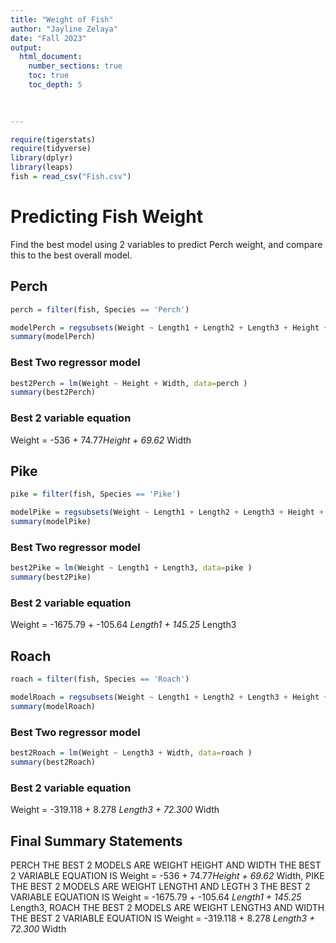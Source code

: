 ```yaml
---
title: "Weight of Fish"
author: "Jayline Zelaya"
date: "Fall 2023"  
output: 
  html_document:
    number_sections: true
    toc: true
    toc_depth: 5

 
    
---
```



```r
require(tigerstats)
require(tidyverse)
library(dplyr)
library(leaps)
fish = read_csv("Fish.csv")
```

# Predicting Fish Weight

Find the best model using 2 variables to predict Perch weight, and compare this to the best overall model.

## Perch

```r
perch = filter(fish, Species == 'Perch')
```




```r
modelPerch = regsubsets(Weight ~ Length1 + Length2 + Length3 + Height + Width, data = perch)
summary(modelPerch)
```





### Best Two regressor model




```r
best2Perch = lm(Weight ~ Height + Width, data=perch )
summary(best2Perch)
```



### Best 2 variable equation

Weight = -536 + 74.77*Height + 69.62* Width




## Pike

```r
pike = filter(fish, Species == 'Pike')
```



```r
modelPike = regsubsets(Weight ~ Length1 + Length2 + Length3 + Height + Width, data = pike)
summary(modelPike)
```


### Best Two regressor model

```r
best2Pike = lm(Weight ~ Length1 + Length3, data=pike )
summary(best2Pike)
```

### Best 2 variable equation

Weight = -1675.79 + -105.64 *Length1 + 145.25* Length3



## Roach

```r
roach = filter(fish, Species == 'Roach')
```




```r
modelRoach = regsubsets(Weight ~ Length1 + Length2 + Length3 + Height + Width, data = roach)
summary(modelRoach)
```




### Best Two regressor model

```r
best2Roach = lm(Weight ~ Length3 + Width, data=roach )
summary(best2Roach)
```


### Best 2 variable equation

Weight = -319.118 + 8.278  *Length3 + 72.300 * Width

## Final Summary Statements

PERCH THE BEST 2 MODELS ARE WEIGHT HEIGHT AND WIDTH THE BEST 2 VARIABLE EQUATION IS Weight = -536 + 74.77*Height + 69.62* Width, PIKE THE BEST 2 MODELS ARE WEIGHT LENGTH1 AND LEGTH 3 THE BEST 2 VARIABLE EQUATION IS Weight = -1675.79 + -105.64 *Length1 + 145.25* Length3, ROACH THE BEST 2 MODELS ARE WEIGHT LENGTH3 AND WIDTH THE BEST 2 VARIABLE EQUATION IS
Weight = -319.118 + 8.278  *Length3 + 72.300 * Width
